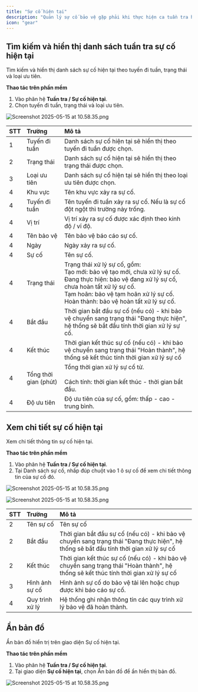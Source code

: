 ```yaml
---
title: "Sự cố hiện tại"
description: "Quản lý sự cố bảo vệ gặp phải khi thực hiện ca tuần tra hoặc sự cố đột ngột."
icon: "gear"
---
```


## Tìm kiếm và hiển thị danh sách tuần tra sự cố hiện tại

Tìm kiếm và hiển thị danh sách sự cố hiện tại theo tuyến đi tuần, trạng thái và loại ưu tiên.

**Thao tác trên phần mềm**

1. Vào phân hệ **Tuần tra / Sự cố hiện tại**.
2. Chọn tuyến đi tuần, trạng thái và loại ưu tiên.

<img
  src="/images/image.png"
  alt="Screenshot 2025-05-15 at 10.58.35.png"
  title="Screenshot 2025-05-15 at 10.58.35.png"
  className="border mr-auto"
/>

| STT | Trường                | Mô tả                                                                                                                                                                                                                                           |
| :-- | :-------------------- | :---------------------------------------------------------------------------------------------------------------------------------------------------------------------------------------------------------------------------------------------- |
| 1   | Tuyến đi tuần         | Danh sách sự cố hiện tại sẽ hiển thị theo tuyến đi tuần được chọn.                                                                                                                                                                              |
| 2   | Trạng thái            | Danh sách sự cố hiện tại sẽ hiển thị theo trạng thái được chọn.                                                                                                                                                                                 |
| 3   | Loại ưu tiên          | Danh sách sự cố hiện tại sẽ hiển thị theo loại ưu tiên được chọn.                                                                                                                                                                               |
| 4   | Khu vực               | Tên khu vực xảy ra sự cố.                                                                                                                                                                                                                       |
| 4   | Tuyến đi tuần         | Tên tuyến đi tuần xảy ra sự cố. Nếu là sự cố đột ngột thì trường này trống.                                                                                                                                                                     |
| 4   | Vị trí                | Vị trí xảy ra sự cố được xác định theo kinh độ / vĩ độ.                                                                                                                                                                                         |
| 4   | Tên bảo vệ            | Tên bảo vệ báo cáo sự cố.                                                                                                                                                                                                                       |
| 4   | Ngày                  | Ngày xảy ra sự cố.                                                                                                                                                                                                                              |
| 4   | Sự cố                 | Tên sự cố.                                                                                                                                                                                                                                      |
| 4   | Trạng thái            | Trạng thái xử lý sự cố, gồm:<br />Tạo mới: bảo vệ tạo mới, chưa xử lý sự cố.<br />Đang thực hiện: bảo vệ đang xử lý sự cố, chưa hoàn tất xử lý sự cố.<br />Tạm hoãn: bảo vệ tạm hoãn xử lý sự cố.<br />Hoàn thành: bảo vệ hoàn tất xử lý sự cố. |
| 4   | Bắt đầu               | Thời gian bắt đầu sự cố (nếu có) - khi bảo vệ chuyển sang trạng thái "Đang thực hiện", hệ thống sẽ bắt đầu tính thời gian xử lý sự cố.                                                                                                          |
| 4   | Kết thúc              | Thời gian kết thúc sự cố (nếu có) - khi bảo vệ chuyển sang trạng thái "Hoàn thành", hệ thống sẽ kết thúc tính thời gian xử lý sự cố                                                                                                             |
| 4   | Tổng thời gian (phút) | Tổng thời gian xử lý sự cố từ.<br /><br />Cách tính: thời gian kết thúc - thời gian bắt đầu.                                                                                                                                                    |
| 4   | Độ ưu tiên            | Độ ưu tiên của sự cố, gồm: thấp - cao - trung bình.                                                                                                                                                                                             |

## Xem chi tiết sự cố hiện tại

Xem chi tiết thông tin sự cố hiện tại.

**Thao tác trên phần mềm**

1. Vào phân hệ **Tuần tra / Sự cố hiện tại**.
2. Tại Danh sách sự cố, nhấp đúp chuột vào 1 ô sự cố để xem chi tiết thông tin của sự cố đó.

<img
  src="/images/Group115.png"
  alt="Screenshot 2025-05-15 at 10.58.35.png"
  title="Screenshot 2025-05-15 at 10.58.35.png"
  className="border mr-auto"
/>

<img
  src="/images/Group116.png"
  alt="Screenshot 2025-05-15 at 10.58.35.png"
  title="Screenshot 2025-05-15 at 10.58.35.png"
  className="border mr-auto"
/>

| STT | Trường          | Mô tả                                                                                                                                 |
| :-- | :-------------- | :------------------------------------------------------------------------------------------------------------------------------------ |
| 2   | Tên sự cố       | Tên sự cố                                                                                                                             |
| 2   | Bắt đầu         | Thời gian bắt đầu sự cố (nếu có) - khi bảo vệ chuyển sang trạng thái "Đang thực hiện", hệ thống sẽ bắt đầu tính thời gian xử lý sự cố |
| 2   | Kết thúc        | Thời gian kết thúc sự cố (nếu có) - khi bảo vệ chuyển sang trạng thái "Hoàn thành", hệ thống sẽ kết thúc tính thời gian xử lý sự cố   |
| 3   | Hình ảnh sự cố  | Hình ảnh sự cố do bảo vệ tải lên hoặc chụp được khi báo cáo sự cố.                                                                    |
| 4   | Quy trình xử lý | Hệ thống ghi nhận thông tin các quy trình xử lý bảo vệ đã hoàn thành.                                                                 |

## Ẩn bản đồ

Ẩn bản đồ hiển trị trên giao diện Sự cố hiện tại.

**Thao tác trên phần mềm**

1. Vào phân hệ **Tuần tra / Sự cố hiện tại**.
2. Tại giao diện **Sự cố hiện tại**, chọn Ẩn bản đồ để ẩn hiển thị bản đồ.

<img
  src="/images/Group118.png"
  alt="Screenshot 2025-05-15 at 10.58.35.png"
  title="Screenshot 2025-05-15 at 10.58.35.png"
  className="border mr-auto"
/>